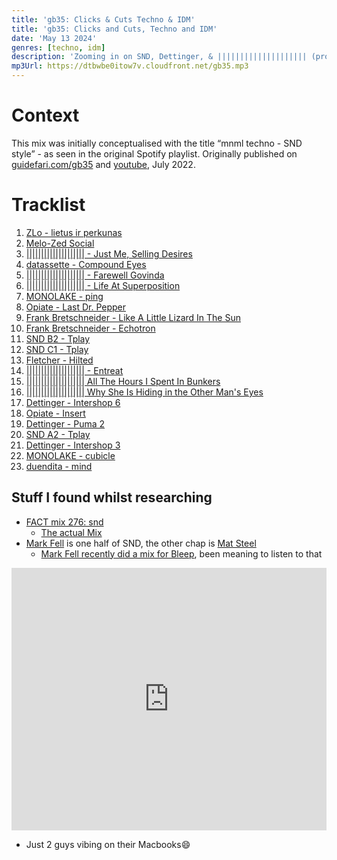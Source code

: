 ```yaml
---
title: 'gb35: Clicks & Cuts Techno & IDM'
title: 'gb35: Clicks and Cuts, Techno and IDM'
date: 'May 13 2024'
genres: [techno, idm]
description: 'Zooming in on SND, Dettinger, & |||||||||||||||||||| (pronounced barcode)'
mp3Url: https://dtbwbe0itow7v.cloudfront.net/gb35.mp3
---
```


# Context
This mix was initially conceptualised with the title “mnml techno - SND style” - as seen in the original Spotify playlist.
Originally published on [guidefari.com/gb35](https://guidefari.com/gb35) and [youtube](https://www.youtube.com/watch?v=vyV-Z7OanKw), July 2022.

<Playlist
 url="18pwPnSCGVfl8xBm0Mvr83"
/>

# Tracklist
1. [ZLo - lietus ir perkunas](https://sraunus.bandcamp.com)
2. [Melo-Zed	Social](https://melo-zed.bandcamp.com/track/social)
3. [|||||||||||||||||||| - Just Me, Selling Desires](https://barcodenoun.bandcamp.com/track/just-me-selling-desires)
4. [datassette - Compound Eyes](https://datassette.bandcamp.com/track/compound-eyes)
5. [||||||||||||||||||||	- Farewell Govinda](https://barcodenoun.bandcamp.com/track/farewell-govinda)
6. [||||||||||||||||||||	- Life At Superposition](https://barcodenoun.bandcamp.com/track/life-at-superposition)
7. [MONOLAKE - ping](https://boomkat.com/products/cinemascope-6dc3f724-b175-4643-ba8e-bd9fcb712451)
8.	[Opiate - Last Dr. Pepper](https://thomasknak.bandcamp.com/album/while-you-were-sleeping)
9.	[Frank Bretschneider	- Like A Little Lizard In The Sun	](https://shitkatapult.bandcamp.com/album/komet-strike124)
10.	[Frank Bretschneider -	Echotron](https://shitkatapult.bandcamp.com/album/komet-strike124)
11.	[SND	B2 - Tplay](https://boomkat.com/products/tplay-special-extended-edition)
12.	[SND	C1 - Tplay](https://boomkat.com/products/tplay-special-extended-edition)
1.  [Fletcher - Hilted](https://steveosullivan-mosaicrecords.bandcamp.com/album/mechanical-garden-mosaic-dtl01)
14.	[|||||||||||||||||||| - Entreat](https://barcodenoun.bandcamp.com/track/entreat)
15.	[||||||||||||||||||||	All The Hours I Spent In Bunkers](https://barcodenoun.bandcamp.com/track/all-the-hours-i-spent-in-bunkers)
1.  [||||||||||||||||||||	Why She Is Hiding in the Other Man's Eyes](https://barcodenoun.bandcamp.com/track/why-she-is-hiding-in-the-other-mans-eyes)
2.  [Dettinger - Intershop 6](https://dettinger.bandcamp.com/album/intershop)
18. [Opiate - Insert](https://thomasknak.bandcamp.com/album/while-you-were-sleeping)
19.	[Dettinger - Puma 2](https://dettinger.bandcamp.com/album/puma)
20.	[SND	A2 - Tplay](https://boomkat.com/products/tplay-special-extended-edition)
1.  [Dettinger - Intershop 3](https://dettinger.bandcamp.com/album/intershop)
2.  [MONOLAKE - cubicle](https://boomkat.com/products/cinemascope-6dc3f724-b175-4643-ba8e-bd9fcb712451)
3.  [duendita - mind](https://duendita.bandcamp.com/track/mind)

## Stuff I found whilst researching
- [FACT mix 276: snd](https://www.factmag.com/2011/08/22/fact-mix-276-snd/)
  - [The actual Mix](https://www.mixcloud.com/FACTMixArchive/fact-mix-276-snd/?utm_source=pocket_mylist)
- [Mark Fell](https://www.discogs.com/artist/56513-Mark-Fell) is one half of SND, the other chap is [Mat Steel](https://www.discogs.com/artist/571555-Mat-Steel)
  - [Mark Fell recently did a mix for Bleep](https://soundcloud.com/bleep_bot/mark-fell?utm_source=pocket_mylist), been meaning to listen to that

<iframe width="100%" height="420" src="https://www.youtube.com/embed/Fy68rlFrdGY?si=dFJi4j72Ll-j-Al5" title="YouTube video player" frameborder="0" allow="accelerometer; autoplay; clipboard-write; encrypted-media; gyroscope; picture-in-picture; web-share" referrerpolicy="strict-origin-when-cross-origin" allowfullscreen></iframe>

- Just 2 guys vibing on their Macbooks😄
